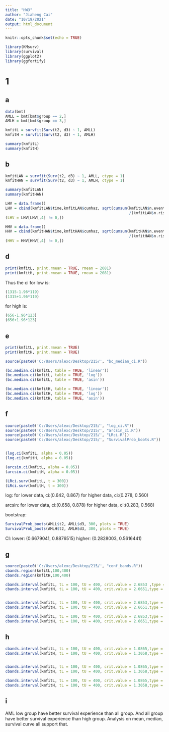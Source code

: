 ```yaml
---
title: "HW3"
author: "Jiaheng Cai"
date: "10/19/2021"
output: html_document
---
```


```r
knitr::opts_chunk$set(echo = TRUE)
```

```r
library(KMsurv)
library(survival)
library(ggplot2)
library(ggfortify)
```

# 1
## a

```r
data(bmt)
AMLL = bmt[bmt$group == 2,]
AMLH = bmt[bmt$group == 3,]

kmfitL = survfit(Surv(t2, d3) ~ 1, AMLL)
kmfitH = survfit(Surv(t2, d3) ~ 1, AMLH)

summary(kmfitL)
summary(kmfitH)
```


## b
```r
kmfitLAN = survfit(Surv(t2, d3) ~ 1, AMLL, ctype = 1)
kmfitHAN = survfit(Surv(t2, d3) ~ 1, AMLH, ctype = 1)

summary(kmfitLAN)
summary(kmfitHAN)

LHV = data.frame()
LHV = cbind(kmfitLAN$time,kmfitLAN$cumhaz, sqrt(cumsum(kmfitLAN$n.event
                                                       /(kmfitLAN$n.risk^2))),kmfitLAN$n.event)
(LHV = LHV[LHV[,4] != 0,])

HHV = data.frame()
HHV = cbind(kmfitHAN$time,kmfitHAN$cumhaz, sqrt(cumsum(kmfitHAN$n.event
                                                       /(kmfitHAN$n.risk^2))),kmfitHAN$n.event)
(HHV = HHV[HHV[,4] != 0,])
```


## d
```r
print(kmfitL, print.rmean = TRUE, rmean = 2081)
print(kmfitH, print.rmean = TRUE, rmean = 2081)
```
Thus the ci for low is:
```r
(1315-1.96*119)
(1315+1.96*119)
```

for high is:
```r
(656-1.96*123)
(656+1.96*123)
```
## e
```r
print(kmfitL, print.rmean = TRUE)
print(kmfitH, print.rmean = TRUE)

source(paste0('C:/Users/alexc/Desktop/215/', "bc_median_ci.R"))

(bc.median.ci(kmfitL, table = TRUE, 'linear'))
(bc.median.ci(kmfitL, table = TRUE, 'log'))
(bc.median.ci(kmfitL, table = TRUE, 'asin'))

(bc.median.ci(kmfitH, table = TRUE, 'linear'))
(bc.median.ci(kmfitH, table = TRUE, 'log'))
(bc.median.ci(kmfitH, table = TRUE, 'asin'))
```

## f
```r
source(paste0('C:/Users/alexc/Desktop/215/', "log_ci.R"))
source(paste0('C:/Users/alexc/Desktop/215/', "arcsin_ci.R"))
source(paste0('C:/Users/alexc/Desktop/215/', "LRci.R"))
source(paste0('C:/Users/alexc/Desktop/215/', "SurvivalProb_boots.R"))


(log.ci(kmfitL, alpha = 0.05))
(log.ci(kmfitH, alpha = 0.05))

(arcsin.ci(kmfitL, alpha = 0.05))
(arcsin.ci(kmfitH, alpha = 0.05))

(LRci.surv(kmfitL, t = 300))
(LRci.surv(kmfitH, t = 300))
```

log:
for lower data, ci:(0.642,	0.867)
for higher data, ci:(0.278,	0.560)

arcsin:
for lower data, ci:(0.658,	0.878)
for higher data, ci:(0.283,	0.568)

bootstrap:
```r
SurvivalProb_boots(AMLL$t2, AMLL$d3, 300, plots = TRUE)
SurvivalProb_boots(AMLH$t2, AMLH$d3, 300, plots = TRUE)
```
CI:
lower: (0.6679041, 0.8876515)
higher: (0.2828003, 0.5616441)



## g
```r
source(paste0('C:/Users/alexc/Desktop/215/', "conf_bands.R"))
cbands.region(kmfitL,100,400)
cbands.region(kmfitH,100,400)

cbands.interval(kmfitL, tL = 100, tU = 400, crit.value = 2.6853 ,type = 'linear', method = 'ep')
cbands.interval(kmfitH, tL = 100, tU = 400, crit.value = 2.6651,type = 'linear', method = 'ep')


cbands.interval(kmfitL, tL = 100, tU = 400, crit.value = 2.6853,type = 'log', method = 'ep')
cbands.interval(kmfitH, tL = 100, tU = 400, crit.value = 2.6651,type = 'log', method = 'ep')

cbands.interval(kmfitL, tL = 100, tU = 400, crit.value = 2.6853,type = 'asin', method = 'ep')
cbands.interval(kmfitH, tL = 100, tU = 400, crit.value = 2.6651,type = 'asin', method = 'ep')
```

## h
```r
cbands.interval(kmfitL, tL = 100, tU = 400, crit.value = 1.0865,type = 'linear', method = 'hw')
cbands.interval(kmfitH, tL = 100, tU = 400, crit.value = 1.3058,type = 'linear', method = 'hw')


cbands.interval(kmfitL, tL = 100, tU = 400, crit.value = 1.0865,type = 'log', method = 'hw')
cbands.interval(kmfitH, tL = 100, tU = 400, crit.value = 1.3058,type = 'log', method = 'hw')

cbands.interval(kmfitL, tL = 100, tU = 400, crit.value = 1.0865,type = 'asin', method = 'hw')
cbands.interval(kmfitH, tL = 100, tU = 400, crit.value = 1.3058,type = 'asin', method = 'hw')
```

## i

AML low group have better survival experience than all group. And all group have better survival experience than high group. Analysis on mean, median, survival curve all support that. 


